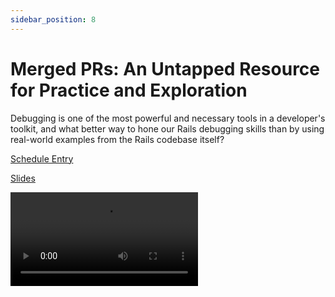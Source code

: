 ```yaml
---
sidebar_position: 8
---
```



# Merged PRs: An Untapped Resource for Practice and Exploration

Debugging is one of the most powerful and necessary tools in a developer's toolkit, and what better way to hone our Rails debugging skills than by using real-world examples from the Rails codebase itself?

<Speaker
  name='Thomas Countz'
  position="Senior Engineer on Zendesk's Core Engineering team"
  imageUrl='https://sessionize.com/image/5071-400o400o2-QCzHdnmmZ9TF7pMiK92PCR.jpg'
/>

[Schedule Entry](https://railsconf2023.sessionize.com/session/453304)

[Slides](./assets/merged-prs.pdf)

<Video src="https://www.youtube.com/embed/vdZbQHz4pfk" />

## Attendees
* Josh

| Relevancy    | Interesting |
| ----------- | ----------- |
| 2           | 3           |

## Notes

* Debugging
  * Theory
  * Practice
* Theory
* Survey - what % time spent debuggin?
  * Studies suggest average 35-50% on debugging
* Cost of finding and fixing bugs is the largest single expense element in the software development * lifecycle. Almost $0.50 of every $1 go to finding and fixing bug, never mind the other far reaching * effects of bugs (damage, reputation) - 2022 report Krasner, Herb.
* Debugging Competencies
  * Identifying problems
  * Reproducing issues
  * Applying a systematic approach (eg scientific method)
  * Comprehending code
  * Proficiency using debugging tools
